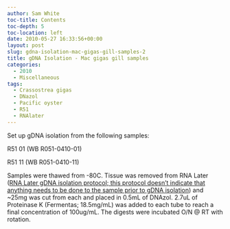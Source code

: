 ```yaml
---
author: Sam White
toc-title: Contents
toc-depth: 5
toc-location: left
date: 2010-05-27 16:33:56+00:00
layout: post
slug: gdna-isolation-mac-gigas-gill-samples-2
title: gDNA Isolation - Mac gigas gill samples
categories:
  - 2010
  - Miscellaneous
tags:
  - Crassostrea gigas
  - DNazol
  - Pacific oyster
  - R51
  - RNAlater
---
```


Set up gDNA isolation from the following samples:

R51 01 (WB R051-0410-01)

R51 11 (WB R051-0410-11)

Samples were thawed from -80C. Tissue was removed from RNA Later ([RNA Later gDNA isolation protocol; this protocol doesn't indicate that anything needs to be done to the sample prior to gDNA isolation](https://www.ambion.com/techlib/misc/genomicDNA_rnalater.html)) and ~25mg was cut from each and placed in 0.5mL of DNAzol. 2.7uL of Proteinase K (Fermentas; 18.5mg/mL) was added to each tube to reach a final concentration of 100ug/mL. The digests were incubated O/N @ RT with rotation.
